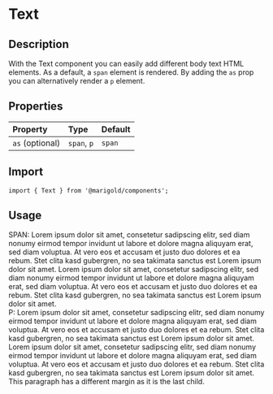 
<Meta title="Components/Text" />

# Text

## Description

With the Text component you can easily add different body text HTML elements. As a default, a `span` element is rendered.
By adding the `as` prop you can alternatively render a `p` element.

## Properties

| Property        | Type        | Default |
| :-------------- | :---------- | :------ |
| `as` (optional) | `span`, `p` | `span`  |

## Import

```tsx
import { Text } from '@marigold/components';
```

## Usage

<Preview>
  <Story name="span">
    <Text>
      SPAN: Lorem ipsum dolor sit amet, consetetur sadipscing elitr, sed diam
      nonumy eirmod tempor invidunt ut labore et dolore magna aliquyam erat, sed
      diam voluptua. At vero eos et accusam et justo duo dolores et ea rebum.
      Stet clita kasd gubergren, no sea takimata sanctus est Lorem ipsum dolor
      sit amet. Lorem ipsum dolor sit amet, consetetur sadipscing elitr, sed
      diam nonumy eirmod tempor invidunt ut labore et dolore magna aliquyam
      erat, sed diam voluptua. At vero eos et accusam et justo duo dolores et ea
      rebum. Stet clita kasd gubergren, no sea takimata sanctus est Lorem ipsum
      dolor sit amet.
    </Text>
  </Story>
  <Story name="p">
    <div>
      <Text as="p">
        P: Lorem ipsum dolor sit amet, consetetur sadipscing elitr, sed diam
        nonumy eirmod tempor invidunt ut labore et dolore magna aliquyam erat,
        sed diam voluptua. At vero eos et accusam et justo duo dolores et ea
        rebum. Stet clita kasd gubergren, no sea takimata sanctus est Lorem
        ipsum dolor sit amet. Lorem ipsum dolor sit amet, consetetur sadipscing
        elitr, sed diam nonumy eirmod tempor invidunt ut labore et dolore magna
        aliquyam erat, sed diam voluptua. At vero eos et accusam et justo duo
        dolores et ea rebum. Stet clita kasd gubergren, no sea takimata sanctus
        est Lorem ipsum dolor sit amet.
      </Text>
      <Text as="p">
        This paragraph has a different margin as it is the last child.
      </Text>
    </div>
  </Story>
</Preview>
